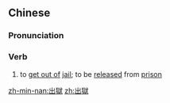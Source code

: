 {{also|出狱}}
==Chinese==
{{zh-forms|s=出狱}}

===Pronunciation===
{{zh-pron
|m=chūyù
|c=ceot1 juk6
|mn=chhut-ga̍k
|cat=v
}}

===Verb===
{{zh-verb}}

# to [[get out of]] [[jail]]; to be [[release|released]] from [[prison]]

[[zh-min-nan:出獄]]
[[zh:出獄]]